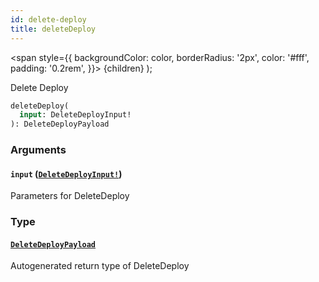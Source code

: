 ```yaml
---
id: delete-deploy
title: deleteDeploy
---
```


<span
style={{
      backgroundColor: color,
      borderRadius: '2px',
      color: '#fff',
      padding: '0.2rem',
    }}>
{children}
</span>
);

Delete Deploy

```graphql
deleteDeploy(
  input: DeleteDeployInput!
): DeleteDeployPayload

```

### Arguments

#### `input` ([`DeleteDeployInput!`](/api/graphql/documentation/inputs/delete-deploy-input))

Parameters for DeleteDeploy

### Type

#### [`DeleteDeployPayload`](/api/graphql/documentation/objects/delete-deploy-payload)

Autogenerated return type of DeleteDeploy
